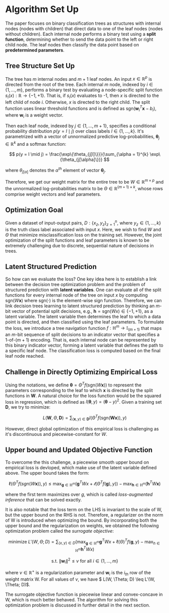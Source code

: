 # Algorithm Set Up

The paper focuses on binary classification trees as structures with internal nodes (nodes with children) that direct data to one of the leaf nodes (nodes without children). Each internal node performs a binary test using a **split function**, determining whether to send the data point to the left or right child node. The leaf nodes then classify the data point based on **predetermined parameters**.

## Tree Structure Set Up

The tree has $m$ internal nodes and $m+1$ leaf nodes. An input $x \in \mathbb{R}^p$ is directed from the root of the tree. Each internal $m$ node, indexed by $i \in \{1,...,m\}$, performs a binary test by evaluating a node-specific split function $s_i(x): \mathbb{R} \rightarrow \{-1, +1\}$. That is, if $s_i(x)$ evaluates to -1, then $x$ is directed to the left child of node $i$. Otherwise, $x$ is directed to the right child. The split function uses linear threshold functions and is defined as $\text{sgn}(\mathbf{w}_i^T \mathbf{x} - b_i)$, where $\mathbf{w}_i$ is a weight vector.

Then each leaf node, indexed by $j \in \{1, \ldots, m+1\}$, specifies a conditional probability distribution $p(y = l \mid j)$ over class labels $l \in \{1, \ldots, k\}$. It's parametrized with a vector of unnormalized predictive log-probabilities, $\mathbf{\theta}_j \in \mathbb{R}^k$ and a softmax function:

$$
p(y = l \mid j) = \frac{\exp\{\theta_{j[l]\}}}{\sum_{\alpha = 1}^{k} \exp\{\theta_{j[\alpha]\}}}
$$

where $\theta_{j[\alpha]}$ denotes the $\alpha^{th}$ element of vector $\mathbf{\theta}_j$.

Therefore, we get our weight matrix for the entire tree to be $W \in \mathbb{R}^{m \times p}$ and the unnormalized log-probabilities matrix to be $\Theta \in \mathbb{R}^{(m+1) \times k}$, whose rows comprise weight vectors and leaf parameters.

## Optimization Goal

Given a dataset of input-output pairs, $D: \{x_z,y_z\}_{z=1}^n$, where $y_z \in \{1,...,k\}$ is the truth class label associated with input $x$. Here, we wish to find $W$ and $\Theta$ that minimize misclassification loss on the training set. However, the joint optimization of the split functions and leaf parameters is known to be extremely challenging due to discrete, sequential nature of decisions in trees.

## Latent Structured Prediction

So how can we evaluate the loss? One key idea here is to establish a link between the decision tree optimization problem and the problem of structured prediction with **latent variables**. One can evaluate all of the split functions for every internal node of the tree on input $x$ by computing $\text{sgn}(W\mathbf{x})$ where $\text{sgn}(\cdot)$ is the element-wise sign function. Therefore, we can link decision trees learning to latent structured prediction by thinking an $m$-bit vector of potential split decisions, e.g., $\mathbf{h}=\text{sgn}(Wx) \in \{-1,+1\}$, as a latent variable. The latent variable then determines the leaf to which a data point is directed, and then classified using the leaf parameters. To formulate the loss, we introduce a tree navigation function $f: \mathbb{H}^m \rightarrow \mathbb{I}_{(m+1)}$ that maps an $m$-bit sequence of split decisions to an indicator vector that specifies a 1-of-$(m+1)$ encoding. That is, each internal node can be represented by this binary indicator vector, forming a latent variable that defines the path to a specific leaf node. The classification loss is computed based on the final leaf node reached.

## Challenge in Directly Optimizing Empirical Loss 

Using the notations, we define $\mathbf{\theta} = \Theta^T f(\text{sgn}(W\mathbf{x}))$ to represent the parameters corresponding to the leaf to which $\mathbf{x}$ is directed by the split functions in $\mathbf{W}$. A natural choice for the loss function would be the squared loss in regression, which is defined as $l(\mathbf{\theta}, y) = (\mathbf{\theta} - y)^2$. Given a training set $\mathbf{D}$, we try to minimize:

$$
L(\mathbf{W}, \Theta, \mathbf{D}) = \sum_{(\mathbf{x},y) \in \mathbf{D}} l(\Theta^T f (\text{sgn}(\mathbf{Wx})),y)
$$

However, direct global optimization of this empirical loss is challenging as it's discontinuous and piecewise-constant for $W$. 

## Upper bound and Updated Objective Function

To overcome the this challenge, a piecewise smooth upper bound on empirical loss is devloped, which make use of the latent variable defined above. The upper bound takes the form:

$$
\ell(\Theta^Tf(sgn(W\mathbf{x})),y) \leq \max_{\mathbf{g} \in \mathbb{H}^m} (\mathbf{g}^TWx+\mathcal{l}(\Theta^Tf(\mathbf{g}),y)) - \max_{\mathbf{h} \in \mathbb{H}^m}(\mathbf{h}^TW\mathbf{x})
$$

where the first term maximizes over $g$, which is called *loss-augmented inference* that can be solved exactly. 

It is also notable that the loss term on the LHS is invariant to the scale of W, but the upper bound on the RHS is not. Therefore, a regularizer on the norm of W is introduced when optimizing the bound. By incorporating both the upper bound and the regularization on weights, we obtained the following optimization problem called the *surrogate objective*:

$$
\text{minimize } L'(W, \Theta; D) = \sum_{(x,y) \in D} \left( \max_{\mathbf{g} \in \mathbb{H}^m} \mathbf{g}^T Wx + \ell(\Theta)^T f(\mathbf{g}, y) - \max_{h \in \mathbb{H}^m} \mathbf{h}^T Wx \right)
$$

$$
\text{s.t. } \|\mathbf{w}_i\|^2 \leq \nu \text{ for all } i \in \{1, \ldots, m\}
$$

where $\nu \in \mathbb{R}^+$ is a regularization parameter and $\mathbf{w}_i$ is the $i_{th}$ row of the weight matrix W. For all values of $\nu$, we have $ L(W, \Theta; D) \leq  L'(W, \Theta; D)$. 

The surrogate objective function is piecewise linear and convex-concave in W, which is much better behaved. The algorithm for solving this optimization problem is discussed in further detail in the next section.

